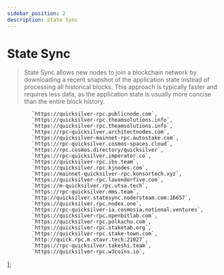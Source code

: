 ```yaml
---
sidebar_position: 2
description: State Sync
---
```


# State Sync

> State Sync allows new nodes to join a blockchain network by downloading a recent snapshot of the application state instead of processing all historical blocks. This approach is typically faster and requires less data, as the application state is usually more concise than the entire block history.



            `https://quicksilver-rpc.publicnode.com`,
            `https://quicksilver-rpc.theamsolutions.info`,
            `https://quicksilver-rpc.theamsolutions.info`,
            `https://rpc-quicksilver.architectnodes.com`,
            `https://quicksilver-mainnet-rpc.autostake.com`,
            `https://rpc-quicksilver.cosmos-spaces.cloud`,
            `https://rpc.cosmos.directory/quicksilver`,
            `https://rpc-quicksilver.imperator.co`,
            `https://quicksilver-rpc.ibs.team`,
            `https://quicksilver.rpc.kjnodes.com`,
            `https://mainnet-quicksilver-rpc.konsortech.xyz`,
            `https://quicksilver-rpc.lavenderfive.com`,
            `https://m-quicksilver.rpc.utsa.tech`,
            `https://rpc-quicksilver.mms.team`,
            `http://quicksilver.statesync.nodersteam.com:16657`,
            `https://quicksilver.rpc.nodex.one`,
            `https://rpc-quicksilver-ia.cosmosia.notional.ventures`,
            `https://quicksilver-rpc.openbitlab.com`,
            `https://quicksilver-rpc.polkachu.com`,
            `https://quicksilver-rpc.staketab.org`,
            `https://quicksilver-rpc.stake-town.com`,
            `http://quick.rpc.m.stavr.tech:21027`,
            `https://rpc-quicksilver.takeshi.team`,
            `https://quicksilver-rpc.w3coins.io`,
];



<SelectPaste endpoints={endpoints} codeTemplate={stateSync} home={home} binary={binary} tip="Click on any RPC to paste it into the code block." />